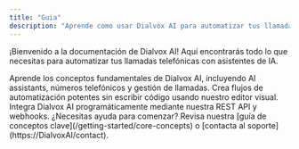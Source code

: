 ```yaml
---
title: "Guia"
description: "Aprende como usar Dialvox AI para automatizar tus llamadas telefonicas con IA"
---
```



¡Bienvenido a la documentación de Dialvox AI!
Aquí encontrarás todo lo que necesitas para automatizar tus llamadas telefónicas con asistentes de IA.

<CardGroup cols={2}>
  <Card
    title="Guía de la Plataforma"
    icon="book"
    href="/platform-guide/overview"
    color="#06df4b">
    Aprende los conceptos fundamentales de Dialvox AI, incluyendo AI assistants, números telefónicos y gestión de llamadas.
  </Card>
  <Card
    title="Automatización No-Code"
    icon="wand-magic-sparkles"
    href="/automation-platform/introduction"
    color="pink">
    Crea flujos de automatización potentes sin escribir código usando nuestro editor visual.
  </Card>
  <Card
    title="Referencia API"
    icon="code"
    href="/api-reference/introduction"
    color="blue">
    Integra Dialvox AI programáticamente mediante nuestra REST API y webhooks.
  </Card>
</CardGroup>

<Note>
  ¿Necesitas ayuda para comenzar? Revisa nuestra [guía de conceptos clave](/getting-started/core-concepts) o [contacta al soporte](https://DialvoxAI/contact).
</Note>

